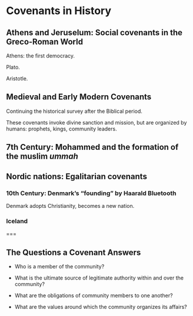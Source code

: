 # Covenants in History

## Athens and Jeruselum: Social covenants in the Greco-Roman World

Athens: the first democracy.

Plato.

Aristotle.



## Medieval and Early Modern Covenants

Continuing the historical survey after the Biblical period. 

These covenants invoke divine sanction and mission, but are organized by humans: prophets, kings, community leaders.


## 7th Century: Mohammed and the formation of the muslim *ummah*


## Nordic nations: Egalitarian covenants

### 10th Century: Denmark's "founding" by Haarald Bluetooth

Denmark adopts Christianity, becomes a new nation.

### Iceland


===

## The Questions a Covenant Answers

* Who is a member of the community?

* What is the ultimate source of legitimate authority within and over the community?

* What are the obligations of community members to one another?

* What are the values around which the community organizes its affairs?
